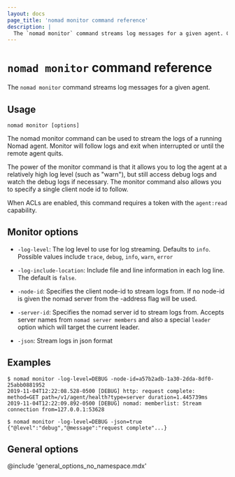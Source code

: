 ```yaml
---
layout: docs
page_title: 'nomad monitor command reference'
description: |
  The `nomad monitor` command streams log messages for a given agent. Configure log level, log output, node ID, and server ID.
---
```


# `nomad monitor` command reference

The `nomad monitor` command streams log messages for a given agent.

## Usage

```plaintext
nomad monitor [options]
```

The nomad monitor command can be used to stream the logs of a
running Nomad agent. Monitor will follow logs and exit when
interrupted or until the remote agent quits.

The power of the monitor command is that it allows you to log
the agent at a relatively high log level (such as "warn"),
but still access debug logs and watch the debug logs if necessary.
The monitor command also allows you to specify a single client node id to follow.

When ACLs are enabled, this command requires a token with the `agent:read`
capability.

## Monitor options

- `-log-level`: The log level to use for log streaming. Defaults to `info`.
  Possible values include `trace`, `debug`, `info`, `warn`, `error`

- `-log-include-location`: Include file and line information in each log line.
  The default is `false`.

- `-node-id`: Specifies the client node-id to stream logs from. If no
  node-id is given the nomad server from the -address flag will be used.

- `-server-id`: Specifies the nomad server id to stream logs from. Accepts
  server names from `nomad server members` and also a special `leader` option
  which will target the current leader.

- `-json`: Stream logs in json format

## Examples

```shell-session
$ nomad monitor -log-level=DEBUG -node-id=a57b2adb-1a30-2dda-8df0-25abb0881952
2019-11-04T12:22:08.528-0500 [DEBUG] http: request complete: method=GET path=/v1/agent/health?type=server duration=1.445739ms
2019-11-04T12:22:09.892-0500 [DEBUG] nomad: memberlist: Stream connection from=127.0.0.1:53628

$ nomad monitor -log-level=DEBUG -json=true
{"@level":"debug","@message":"request complete"...}

```

## General options

@include 'general_options_no_namespace.mdx'
